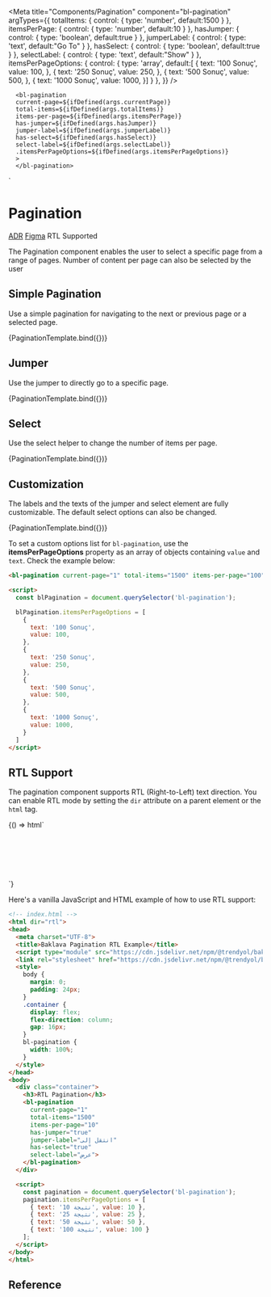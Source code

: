 
<Meta
  title="Components/Pagination"
  component="bl-pagination"
  argTypes={{
     totalItems: {
       control: {
        type: 'number',
        default:1500
      }
    },
     itemsPerPage: {
       control: {
        type: 'number',
        default:10
      }
    },
   hasJumper: {
      control: {
        type: 'boolean',
        default:true
      }
    },
    jumperLabel: {
       control: {
        type: 'text',
        default:"Go To"
      }
    },
   hasSelect: {
      control: {
        type: 'boolean',
        default:true
      }
    },
    selectLabel: {
      control: {
        type: 'text',
        default:"Show"
      }
    },
    itemsPerPageOptions: {
      control: {
        type: 'array',
        default:[
            {
              text: '100 Sonuç',
              value: 100,
            },
            {
              text: '250 Sonuç',
              value: 250,
            },
            {
              text: '500 Sonuç',
              value: 500,
            },
            {
              text: '1000 Sonuç',
              value: 1000,
            }]
      }
    },
  }}
/>

      <bl-pagination
      current-page=${ifDefined(args.currentPage)}
      total-items=${ifDefined(args.totalItems)}
      items-per-page=${ifDefined(args.itemsPerPage)}
      has-jumper=${ifDefined(args.hasJumper)}
      jumper-label=${ifDefined(args.jumperLabel)}
      has-select=${ifDefined(args.hasSelect)}
      select-label=${ifDefined(args.selectLabel)}
      .itemsPerPageOptions=${ifDefined(args.itemsPerPageOptions)}
      >
      </bl-pagination>
  `

# Pagination

<bl-badge icon="document">[ADR](https://github.com/Trendyol/baklava/issues/139)</bl-badge>
<bl-badge icon="puzzle">[Figma](https://www.figma.com/file/RrcLH0mWpIUy4vwuTlDeKN/Baklava-Design-Guide?node-id=118%3A4074)</bl-badge>
<bl-badge icon="check_fill">RTL Supported</bl-badge>

The Pagination component enables the user to select a specific page from a range of pages. Number of content per page can also be selected by the user


## Simple Pagination
Use a simple pagination for navigating to the next or previous page or a selected page.

<Canvas>
<Story name="Basic Usage" args={{currentPage:1,totalItems:1500}}>
    {PaginationTemplate.bind({})}
  </Story>
</Canvas>

## Jumper
Use the jumper to directly go to a specific page.

<Canvas>
<Story name="Jumper" args={{currentPage:1,totalItems:1500,hasJumper:true}}>
    {PaginationTemplate.bind({})}
  </Story>
</Canvas>

## Select
Use the select helper to change the number of items per page.

<Canvas>
<Story name="Select" args={{currentPage:1,totalItems:1500,hasSelect:true}}>
    {PaginationTemplate.bind({})}
  </Story>
</Canvas>

## Customization
The labels and the texts of the jumper and select element are fully customizable. The default select options can also be changed.

<Canvas>
<Story name="Customization"  args={{
  currentPage:1,
  totalItems:1500,
  itemsPerPage:100,
  hasJumper:true,
  jumperLabel:"Sayfaya Git",
  hasSelect:true,
  selectLabel:"Sayfa Başına",
  itemsPerPageOptions:[
  {
    text: '100 Sonuç',
    value: 100,
  },
  {
    text: '250 Sonuç',
    value: 250,
  },
  {
    text: '500 Sonuç',
    value: 500,
  },
  {
    text: '1000 Sonuç',
    value: 1000,
  }]
  }}>
    {PaginationTemplate.bind({})}
  </Story>
</Canvas>

To set a custom options list for `bl-pagination`, use the **itemsPerPageOptions** property as an array of objects containing `value` and `text`. Check the example below:

```html
<bl-pagination current-page="1" total-items="1500" items-per-page="100" has-jumper="true" jumper-label="Sayfaya Git" has-select="true" select-label="Sayfa Başına"></bl-pagination>

<script>
  const blPagination = document.querySelector('bl-pagination');

  blPagination.itemsPerPageOptions = [
    {
      text: '100 Sonuç',
      value: 100,
    },
    {
      text: '250 Sonuç',
      value: 250,
    },
    {
      text: '500 Sonuç',
      value: 500,
    },
    {
      text: '1000 Sonuç',
      value: 1000,
    }
  ]
</script>
```

## RTL Support

The pagination component supports RTL (Right-to-Left) text direction. You can enable RTL mode by setting the `dir` attribute on a parent element or the `html` tag.

<Canvas>
  <Story name="RTL Support">
    {() => html`
      <div>
        <iframe
          srcdoc="
            <html dir='rtl'>
              <head>
                <script type='module' src='https://cdn.jsdelivr.net/npm/@trendyol/baklava@3.3.0-beta.1/dist/baklava.js'></script>
                <link rel='stylesheet' href='https://cdn.jsdelivr.net/npm/@trendyol/baklava@3.3.0-beta.1/dist/themes/default.css'>
                <style>
                  body {
                    margin: 0;
                    padding: 24px;
                  }
                  .container {
                    display: flex;
                    flex-direction: column;
                    gap: 16px;
                  }
                  bl-pagination {
                    width: 100%;
                  }
                </style>
              </head>
              <body>
                <div class='container'>
                  <bl-pagination
                    current-page='1'
                    total-items='1500'
                    items-per-page='10'
                    has-jumper='true'
                    jumper-label='انتقل إلى'
                    has-select='true'
                    select-label='عرض'
                  ></bl-pagination>
                </div>
                <script>
                  document.querySelectorAll('bl-pagination').forEach(pagination => {
                    pagination.itemsPerPageOptions = [
                      { text: '10 نتيجة', value: 10 },
                      { text: '25 نتيجة', value: 25 },
                      { text: '50 نتيجة', value: 50 },
                      { text: '100 نتيجة', value: 100 }
                    ];
                  });
                </script>
              </body>
            </html>
          "
          style="border: none; width: 100%; height: 100px;"
        ></iframe>
      </div>
    `}
  </Story>
</Canvas>

Here's a vanilla JavaScript and HTML example of how to use RTL support:

```html
<!-- index.html -->
<html dir="rtl">
<head>
  <meta charset="UTF-8">
  <title>Baklava Pagination RTL Example</title>
  <script type="module" src="https://cdn.jsdelivr.net/npm/@trendyol/baklava@3.3.0-beta.1/dist/baklava.js"></script>
  <link rel="stylesheet" href="https://cdn.jsdelivr.net/npm/@trendyol/baklava@3.3.0-beta.1/dist/themes/default.css">
  <style>
    body {
      margin: 0;
      padding: 24px;
    }
    .container {
      display: flex;
      flex-direction: column;
      gap: 16px;
    }
    bl-pagination {
      width: 100%;
    }
  </style>
</head>
<body>
  <div class="container">
    <h3>RTL Pagination</h3>
    <bl-pagination
      current-page="1"
      total-items="1500"
      items-per-page="10"
      has-jumper="true"
      jumper-label="انتقل إلى"
      has-select="true"
      select-label="عرض">
    </bl-pagination>
  </div>

  <script>
    const pagination = document.querySelector('bl-pagination');
    pagination.itemsPerPageOptions = [
      { text: '10 نتيجة', value: 10 },
      { text: '25 نتيجة', value: 25 },
      { text: '50 نتيجة', value: 50 },
      { text: '100 نتيجة', value: 100 }
    ];
  </script>
</body>
</html>
```

## Reference

<ArgsTable of="bl-pagination" />



